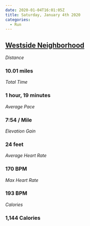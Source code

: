 ```yaml
---
date: 2020-01-04T16:01:05Z
title: Saturday, January 4th 2020
categories:
  - Run
---
```

## [Westside Neighborhood](https://www.strava.com/activities/2985807967)

_Distance_

### 10.01 miles

_Total Time_

### 1 hour, 19 minutes

_Average Pace_

### 7:54 / Mile

_Elevation Gain_

### 24 feet

_Average Heart Rate_

### 170 BPM

_Max Heart Rate_

### 193 BPM

_Calories_

### 1,144 Calories